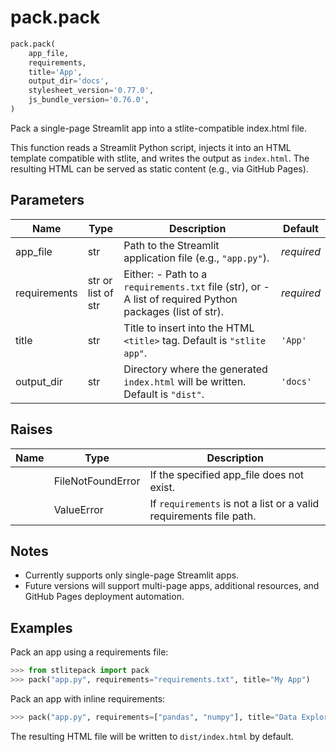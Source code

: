 # pack.pack { #stlitepack.pack.pack }

```python
pack.pack(
    app_file,
    requirements,
    title='App',
    output_dir='docs',
    stylesheet_version='0.77.0',
    js_bundle_version='0.76.0',
)
```

Pack a single-page Streamlit app into a stlite-compatible index.html file.

This function reads a Streamlit Python script, injects it into an HTML
template compatible with stlite, and writes the output as ``index.html``.
The resulting HTML can be served as static content (e.g., via GitHub Pages).

## Parameters {.doc-section .doc-section-parameters}

| Name         | Type               | Description                                                                                                     | Default    |
|--------------|--------------------|-----------------------------------------------------------------------------------------------------------------|------------|
| app_file     | str                | Path to the Streamlit application file (e.g., ``"app.py"``).                                                    | _required_ |
| requirements | str or list of str | Either:   - Path to a ``requirements.txt`` file (str), or   - A list of required Python packages (list of str). | _required_ |
| title        | str                | Title to insert into the HTML ``<title>`` tag. Default is ``"stlite app"``.                                     | `'App'`    |
| output_dir   | str                | Directory where the generated ``index.html`` will be written. Default is ``"dist"``.                            | `'docs'`   |

## Raises {.doc-section .doc-section-raises}

| Name   | Type              | Description                                                          |
|--------|-------------------|----------------------------------------------------------------------|
|        | FileNotFoundError | If the specified app_file does not exist.                            |
|        | ValueError        | If ``requirements`` is not a list or a valid requirements file path. |

## Notes {.doc-section .doc-section-notes}

- Currently supports only single-page Streamlit apps.
- Future versions will support multi-page apps, additional resources,
  and GitHub Pages deployment automation.

## Examples {.doc-section .doc-section-examples}

Pack an app using a requirements file:

```python
>>> from stlitepack import pack
>>> pack("app.py", requirements="requirements.txt", title="My App")
```

Pack an app with inline requirements:

```python
>>> pack("app.py", requirements=["pandas", "numpy"], title="Data Explorer")
```

The resulting HTML file will be written to ``dist/index.html`` by default.
